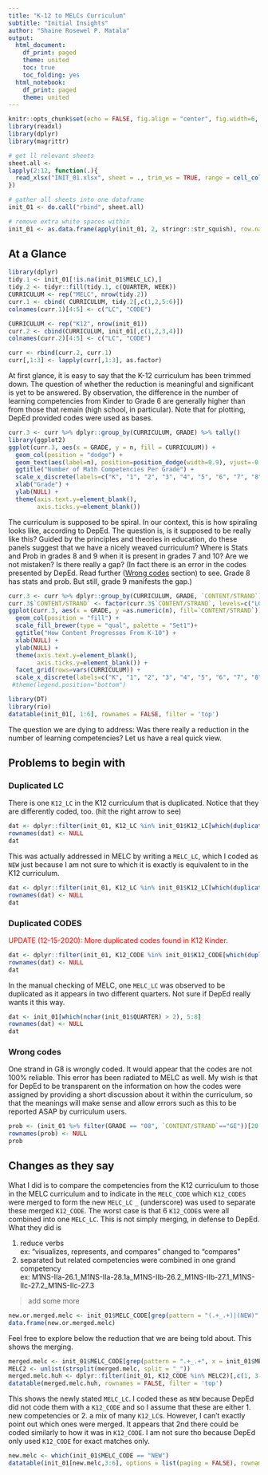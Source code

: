 ```yaml
---
title: "K-12 to MELCs Curriculum"
subtitle: "Initial Insights"
author: "Shaine Rosewel P. Matala"
output:
  html_document:
    df_print: paged
    theme: united
    toc: true
    toc_folding: yes
  html_notebook:
    df_print: paged
    theme: united
---
```


```r
knitr::opts_chunk$set(echo = FALSE, fig.align = "center", fig.width=6, fig.height=6)
library(readxl)
library(dplyr)
library(magrittr)
```

```r
# get ll relevant sheets
sheet.all <- 
lapply(2:12, function(.){
  read_xlsx("INIT_01.xlsx", sheet = ., trim_ws = TRUE, range = cell_cols("A:J"))
})

# gather all sheets into one dataframe
init_01 <- do.call("rbind", sheet.all)

# remove extra white spaces within
init_01 <- as.data.frame(apply(init_01, 2, stringr::str_squish), row.names = FALSE)
```

## At a Glance

```r
library(dplyr)
tidy.1 <- init_01[!is.na(init_01$MELC_LC),]
tidy.2 <- tidyr::fill(tidy.1, c(QUARTER, WEEK))
CURRICULUM <- rep("MELC", nrow(tidy.2))
curr.1 <- cbind( CURRICULUM, tidy.2[,c(1,2,5:6)])
colnames(curr.1)[4:5] <- c("LC", "CODE")

CURRICULUM <- rep("K12", nrow(init_01))
curr.2 <- cbind(CURRICULUM, init_01[,c(1,2,3,4)])
colnames(curr.2)[4:5] <- c("LC", "CODE")

curr <- rbind(curr.2, curr.1)
curr[,1:3] <- lapply(curr[,1:3], as.factor)
```

At first glance, it is easy to say that the K-12 curriculum has been trimmed down. The question of whether the reduction is meaningful and significant is yet to be answered. By observation, the difference in the number of learning competencies from Kinder to Grade 6 are generally higher than from those that remain (high school, in particular). Note that for plotting, DepEd provided codes were used as bases.

```r
curr.3 <- curr %>% dplyr::group_by(CURRICULUM, GRADE) %>% tally()
library(ggplot2)
ggplot(curr.3, aes(x = GRADE, y = n, fill = CURRICULUM)) +
  geom_col(position = "dodge") +
  geom_text(aes(label=n), position=position_dodge(width=0.9), vjust=-0.5) +
  ggtitle("Number of Math Competencies Per Grade") +
  scale_x_discrete(labels=c("K", "1", "2", "3", "4", "5", "6", "7", "8", "9", "10")) +
  xlab("Grade") +
  ylab(NULL) +
  theme(axis.text.y=element_blank(),
        axis.ticks.y=element_blank()) 
```

The curriculum is supposed to be spiral. In our context, this is how spiraling looks like, according to DepEd. The question is, is it supposed to be really like this? Guided by the principles and theories in education, do these panels suggest that we have a nicely  weaved curriculum? Where is Stats and Prob in grades 8 and 9 when it is present in grades 7 and 10? Are we not mistaken? Is there really a gap? (In fact there is an error in the codes presented by DepEd. Read further ([Wrong codes] section) to see. Grade 8 has stats and prob. But still, grade 9 manifests the gap.)

```r
curr.3 <- curr %>% dplyr::group_by(CURRICULUM, GRADE, `CONTENT/STRAND`) %>% tally()# %>% filter(GRADE %in% c("00", "01", "02", "03", "04", "05", "06"))
curr.3$`CONTENT/STRAND` <- factor(curr.3$`CONTENT/STRAND`, levels=c("LG", "SP", "ME", "AL", "GE", "NS"))
ggplot(curr.3, aes(x = GRADE, y =as.numeric(n), fill=`CONTENT/STRAND`)) +
  geom_col(position = "fill") +
  scale_fill_brewer(type = "qual", palette = "Set1")+
  ggtitle("How Content Progresses From K-10") +
  xlab(NULL) +
  ylab(NULL) +
  theme(axis.text.y=element_blank(),
        axis.ticks.y=element_blank()) +
  facet_grid(rows=vars(CURRICULUM)) +
  scale_x_discrete(labels=c("K", "1", "2", "3", "4", "5", "6", "7", "8", "9", "10")) 
 #theme(legend.position="bottom")
```
```r
library(DT)
library(rio)
datatable(init_01[, 1:6], rownames = FALSE, filter = 'top')
```
The question we are dying to address: Was there really a reduction in the number of learning competencies? Let us have a real quick view.


## Problems to begin with

### Duplicated LC

There is one `K12_LC` in the K12 curriculum that is duplicated. Notice that they are differently coded, too. (hit the right arrow to see)

```r
dat <- dplyr::filter(init_01, K12_LC %in% init_01$K12_LC[which(duplicated(init_01$K12_LC))])[11:12,3:4]
rownames(dat) <- NULL
dat
```

This was actually addressed in MELC by writing a `MELC_LC`, which I coded as `NEW` just because I am not sure to which it is exactly is equivalent to in the K12 curriculum.

```r
dat <- dplyr::filter(init_01, K12_LC %in% init_01$K12_LC[which(duplicated(init_01$K12_LC))])[11,5:6]
rownames(dat) <- NULL
dat
```

### Duplicated CODES

<span style="color: red;"> UPDATE (12-15-2020): More duplicated codes found in K12 Kinder. </span>

```r
dat <- dplyr::filter(init_01, K12_CODE %in% init_01$K12_CODE[which(duplicated(init_01$K12_CODE))])
rownames(dat) <- NULL
dat
```



In the manual checking of MELC, one `MELC_LC` was observed to be duplicated as it appears in two different quarters. Not sure if DepEd really wants it this way.

```r
dat <- init_01[which(nchar(init_01$QUARTER) > 2), 5:8]
rownames(dat) <- NULL
dat
```

### Wrong codes

One strand in G8 is wrongly coded. It would appear that the codes are not 100% reliable. This error has been radiated to MELC as well. My wish is that for DepEd to be transparent on the information on how the codes were assigned by providing a short discussion about it within the curriculum, so that the meanings will make sense and allow errors such as this to be reported ASAP by curriculum users.

```r
prob <- (init_01 %>% filter(GRADE == "08", `CONTENT/STRAND`=="GE"))[20:24,3:6]
rownames(prob) <- NULL
prob
```


## Changes as they say

What I did is to compare the competencies from the K12 curriculum to those in the MELC curriculum and to indicate in the `MELC_CODE` which `K12_CODES` were merged to form the new `MELC_LC` `_` (underscore) was used to separate these merged `K12_CODE`. The worst case is that 6 `K12_CODE`s were all combined into one `MELC_LC`. This is not simply merging, in defense to DepEd. What they did is 

1. reduce verbs  
    ex: "visualizes, represents, and compares" changed to "compares"
2. separated but related competencies were combined in one grand competency  
    ex: M1NS-IIa-26.1_M1NS-IIa-28.1a_M1NS-IIb-26.2_M1NS-IIb-27.1_M1NS-IIc-27.2_M1NS-IIc-27.3
    
> add some more

```r
new.or.merged.melc <- init_01$MELC_CODE[grep(pattern = "(.+_.+)|(NEW)", x = init_01$MELC_CODE)]
data.frame(new.or.merged.melc)
```

Feel free to explore below the reduction that we are being told about. This shows the merging.

```r
merged.melc <- init_01$MELC_CODE[grep(pattern = ".+_.+", x = init_01$MELC_CODE)]
MELC2 <- unlist(strsplit(merged.melc, split = "_"))
merged.melc.huh <- dplyr::filter(init_01, K12_CODE %in% MELC2)[,c(1, 3:6)]
datatable(merged.melc.huh, rownames = FALSE, filter = 'top')
```

This shows the newly stated `MELC_LC`. I coded these as `NEW` because DepEd did not code them with a `K12_CODE` and so I assume that these are either 1. new competencies or 2. a mix of many `K12_LC`s. However, I can't exactly point out which ones were merged. It appears that 2nd there could be coded similarly to how it was in `K12_CODE`. I am not sure tho because DepEd only used `K12_CODE` for exact matches only.

```r
new.melc <- which(init_01$MELC_CODE == "NEW")
datatable(init_01[new.melc,3:6], options = list(paging = FALSE), rownames = NULL)
```


